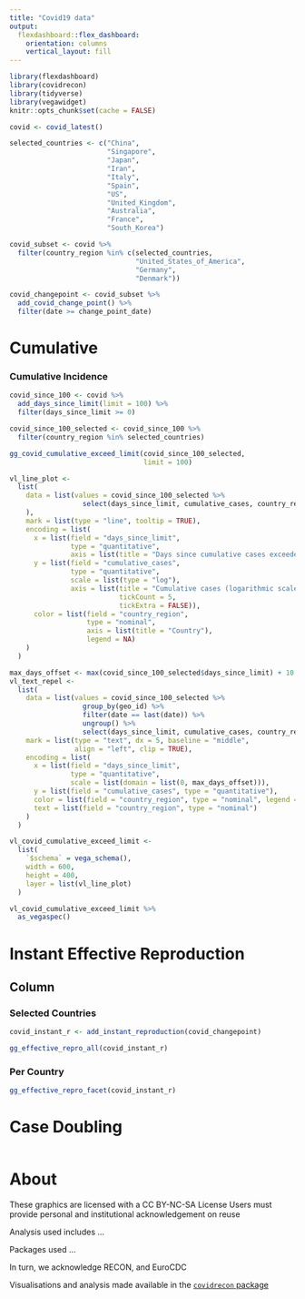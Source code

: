 ```yaml
---
title: "Covid19 data"
output:
  flexdashboard::flex_dashboard:
    orientation: columns
    vertical_layout: fill
---
```


```r
library(flexdashboard)
library(covidrecon)
library(tidyverse)
library(vegawidget)
knitr::opts_chunk$set(cache = FALSE)
```

```r
covid <- covid_latest()
```

```r
selected_countries <- c("China",
                        "Singapore",
                        "Japan",
                        "Iran",
                        "Italy",
                        "Spain",
                        "US",
                        "United_Kingdom",
                        "Australia",
                        "France",
                        "South_Korea")
```

```r
covid_subset <- covid %>% 
  filter(country_region %in% c(selected_countries, 
                               "United_States_of_America", 
                               "Germany", 
                               "Denmark"))
```


```r
covid_changepoint <- covid_subset %>% 
  add_covid_change_point() %>% 
  filter(date >= change_point_date)
```


Cumulative 
=======================================================================

### Cumulative Incidence

```r
covid_since_100 <- covid %>% 
  add_days_since_limit(limit = 100) %>% 
  filter(days_since_limit >= 0)
```

```r
covid_since_100_selected <- covid_since_100 %>% 
  filter(country_region %in% selected_countries)
```

```r
gg_covid_cumulative_exceed_limit(covid_since_100_selected, 
                                 limit = 100)
```


```r
vl_line_plot <- 
  list(
    data = list(values = covid_since_100_selected %>% 
                  select(days_since_limit, cumulative_cases, country_region)
    ),
    mark = list(type = "line", tooltip = TRUE),
    encoding = list(
      x = list(field = "days_since_limit", 
               type = "quantitative",
               axis = list(title = "Days since cumulative cases exceeded 100")),
      y = list(field = "cumulative_cases", 
               type = "quantitative",
               scale = list(type = "log"),
               axis = list(title = "Cumulative cases (logarithmic scale)",
                           tickCount = 5,
                           tickExtra = FALSE)),
      color = list(field = "country_region",
                   type = "nominal",
                   axis = list(title = "Country"),
                   legend = NA)
    )
  )

max_days_offset <- max(covid_since_100_selected$days_since_limit) + 10
vl_text_repel <- 
  list(
    data = list(values = covid_since_100_selected %>% 
                  group_by(geo_id) %>% 
                  filter(date == last(date)) %>% 
                  ungroup() %>% 
                  select(days_since_limit, cumulative_cases, country_region)),
    mark = list(type = "text", dx = 5, baseline = "middle",
                align = "left", clip = TRUE),
    encoding = list(
      x = list(field = "days_since_limit", 
               type = "quantitative",
               scale = list(domain = list(0, max_days_offset))),
      y = list(field = "cumulative_cases", type = "quantitative"),
      color = list(field = "country_region", type = "nominal", legend = NA),
      text = list(field = "country_region", type = "nominal")
    )
  )

vl_covid_cumulative_exceed_limit <- 
  list(
    `$schema` = vega_schema(),
    width = 600,
    height = 400,
    layer = list(vl_line_plot)
  ) 

vl_covid_cumulative_exceed_limit %>% 
  as_vegaspec()
```


Instant Effective Reproduction {.tabset}
=======================================================================

Column  {.tabset}
-----------------------------------------------------------------------

### Selected Countries


```r
covid_instant_r <- add_instant_reproduction(covid_changepoint)
```


```r

gg_effective_repro_all(covid_instant_r)

```

### Per Country

```r
gg_effective_repro_facet(covid_instant_r) 
```


Case Doubling
=======================================================================

```r

```


About
=======================================================================

These graphics are licensed with a CC BY-NC-SA License
Users must provide personal and institutional acknowledgement on reuse

Analysis used includes ...

Packages used ...

In turn, we acknowledge RECON, and EuroCDC

Visualisations and analysis made available in the [`covidrecon` package](https://github.com/CBDRH/covidrecon)

